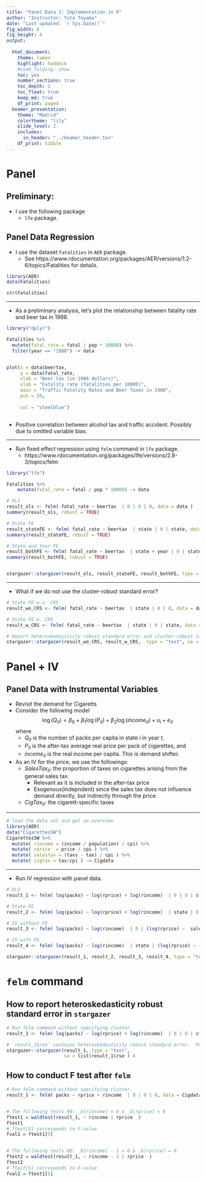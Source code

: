 ```yaml
---
title: "Panel Data 2: Implementation in R"
author: "Instructor: Yuta Toyama"
date: "Last updated: `r Sys.Date()`"
fig_width: 6 
fig_height: 4 
output: 
  
  html_document:
    theme: lumen
    highlight: haddock 
    #code_folding: show
    toc: yes
    number_sections: true
    toc_depth: 2
    toc_float: true
    keep_md: true
    df_print: paged
  beamer_presentation:
    theme: "Madrid"
    colortheme: "lily"
    slide_level: 2
    includes:
      in_header: "../beamer_header.tex"
    df_print: tibble
---
```


# Panel

## Preliminary:

- I use the following package
    - `lfe` package.

## Panel Data Regression

- I use the dataset `Fatalities` in `AER` package.
    - See https://www.rdocumentation.org/packages/AER/versions/1.2-6/topics/Fatalities for details.

```r

library(AER)
data(Fatalities)

str(Fatalities)

```

--- 

- As a preliminary analysis, let's plot the relationship between fatality rate and beer tax in 1998.

```r
library("dplyr")

Fatalities %>%
  mutate(fatal_rate = fatal / pop * 10000) %>% 
  filter(year == "1988") -> data


plot(x = data$beertax, 
     y = data$fatal_rate, 
     xlab = "Beer tax (in 1988 dollars)",
     ylab = "Fatality rate (fatalities per 10000)",
     main = "Traffic Fatality Rates and Beer Taxes in 1988",
     pch = 20, 
     
     col = "steelblue")



```

- Positive correlation between alcohol tax and traffic accident. Possibly due to omitted variable bias. 


--- 

- Run fixed effect regression using `felm` command in `lfe` package. 
    - https://www.rdocumentation.org/packages/lfe/versions/2.8-3/topics/felm
    

```r

library("lfe")

Fatalities %>%
    mutate(fatal_rate = fatal / pop * 10000) -> data

# OLS 
result_ols <- felm( fatal_rate ~ beertax  | 0 | 0 | 0, data = data )
summary(result_ols, robust = TRUE)

# State FE
result_stateFE <- felm( fatal_rate ~ beertax  | state | 0 | state, data = data )
summary(result_stateFE, robust = TRUE)

# State and Year FE
result_bothFE <- felm( fatal_rate ~ beertax  | state + year | 0 | state, data = data )
summary(result_bothFE, robust = TRUE)


stargazer::stargazer(result_ols, result_stateFE, result_bothFE, type = "text")


```

---

- What if we do not use the cluster-robust standard error?

```r

# State FE w.o. CRS
result_wo_CRS <- felm( fatal_rate ~ beertax  | state | 0 | 0, data = data )

# State FE w. CRS
result_w_CRS <- felm( fatal_rate ~ beertax  | state | 0 | state, data = data )

# Report heteroskedasticity robust standard error and cluster-robust standard errors
stargazer::stargazer(result_wo_CRS, result_w_CRS,  type = "text", se = list(summary(result_wo_CRS)$rse, NULL))

```

# Panel + IV

## Panel Data with Instrumental Variables

- Revisit the demand for Cigaretts
- Consider the following model
$$
\log (Q_{it}) = \beta_0 + \beta_1 \log (P_{it}) + \beta_2 \log(income_{it}) + u_i + e_{it}
$$
where 
    - $Q_{it}$ is the number of packs per capita in state $i$ in year $t$, 
    - $P_{it}$ is the after-tax average real price per pack of cigarettes, and 
    - $income_{it}$ is the real income per capita. This is demand shifter.
- As an IV for the price, we use the followings:
    - $SalesTax_{it}$: the proportion of taxes on cigarettes arising from the general sales tax.
        - Relevant as it is included in the after-tax price
        - Exogenous(indepndent) since the sales tax does not influence demand directly, but indirectly through the price.
    - $CigTax_{it}$: the cigarett-specific taxes
    
    
--- 

```r

# load the data set and get an overview
library(AER)
data("CigarettesSW")
CigarettesSW %>% 
  mutate( rincome = (income / population) / cpi) %>% 
  mutate( rprice  = price / cpi ) %>% 
  mutate( salestax = (taxs - tax) / cpi ) %>% 
  mutate( cigtax = tax/cpi ) -> Cigdata


```
    
--- 

- Run IV regression with panel data.

```r

# OLS
result_1 <- felm( log(packs) ~ log(rprice) + log(rincome)  | 0 | 0 | state, data = Cigdata )

# State FE
result_2 <- felm( log(packs) ~ log(rprice) + log(rincome)  | state | 0 | state, data = Cigdata )

# IV without FE
result_3 <- felm( log(packs) ~ log(rincome)  | 0 | (log(rprice) ~  salestax + cigtax) | state, data = Cigdata )

# IV with FE 
result_4 <- felm( log(packs) ~ log(rincome)  | state | (log(rprice) ~  salestax + cigtax) | state, data = Cigdata )

stargazer::stargazer(result_1, result_2, result_3, result_4, type = "text")


```

# `felm` command

## How to report heteroskedasticity robust standard error in `stargazer`

```r

# Run felm command without specifying cluster.
result_1 <- felm( log(packs) ~ log(rprice) + log(rincome)  | 0 | 0 | state, data = Cigdata )

# `result_1$rse` contains heteroskedasticity robust standard error.  Put this into `se` option in `stargazer`.
stargazer::stargazer(result_1, type = "text", 
                     se = list(result_1$rse ) ) 

```

## How to conduct F test after `felm`

```r

# Run felm command without specifying cluster.
result_1 <- felm( packs ~ rprice + rincome  | 0 | 0 | 0, data = Cigdata )


# The following tests H0: _b[rincome] = 0 & _b[rprice] = 0 
ftest1 = waldtest(result_1, ~ rincome | rprice  )
ftest1 
# ftest[5] corresponds to F-value
fval1 = ftest1[5]


# The following tests H0: _b[rincome] - 1 = 0 & _b[rprice] = 0 
ftest2 = waldtest(result_1, ~ rincome - 1 | rprice  )
ftest2 
# ftest[5] corresponds to F-value
fval2 = ftest1[5]


```

